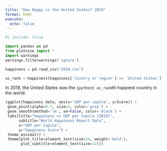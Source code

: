```yaml
---
title: "How Happy is the United States? 2019"
format: html
execute:
  echo: false
---
```


```python
#| include: false

import pandas as pd
from plotnine import *
import warnings
warnings.filterwarnings('ignore')

happiness = pd.read_csv("2019.csv")

us_rank = happiness[happiness['Country or region'] == 'United States']['Overall rank'].iloc[0]
```

In 2019, the United States was the `{python} us_rank`th happiest country in the world.

```python
(ggplot(happiness_data, aes(x='GDP per capita', y=Score)) +
 geom_point(alpha=0.7, size=3, color='grey') +
 geom_smooth(method='lm', se=False, color='black') +
 labs(title="Happiness vs GDP per Capita (2019)",
      subtitle="World Happiness Report Data",
      x="GDP per Capita",
      y="Happiness Score") +
 theme_minimal() +
 theme(plot_title=element_text(size=14, weight='bold'),
       plot_subtitle=element_text(size=12)))
```
